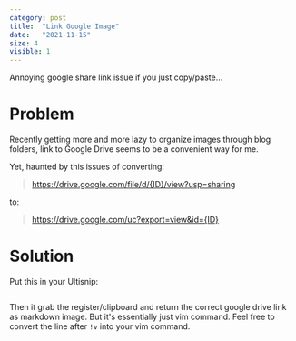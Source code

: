 ```yaml
---
category: post
title:  "Link Google Image"
date:   "2021-11-15"
size: 4
visible: 1
---
```


Annoying google share link issue if you just copy/paste...

# Problem

Recently getting more and more lazy to organize images through blog folders, link to Google Drive seems to be a convenient way for me.

Yet, haunted by this issues of converting:
> https://drive.google.com/file/d/{ID}/view?usp=sharing

to:

> https://drive.google.com/uc?export=view&id={ID}

# Solution
Put this in your Ultisnip:
```

```

Then it grab the register/clipboard and return the correct google drive link as markdown image. But it's essentially just vim command. Feel free to convert the line after `!v` into your vim command.
